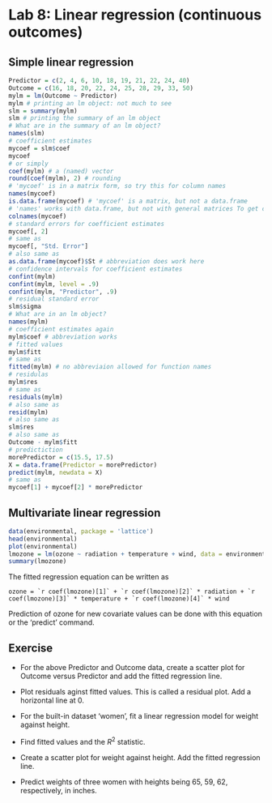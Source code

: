 Lab 8: Linear regression (continuous outcomes)
========================================================
Simple linear regression
--------------------------------------------------------
```r
Predictor = c(2, 4, 6, 10, 18, 19, 21, 22, 24, 40)
Outcome = c(16, 18, 20, 22, 24, 25, 28, 29, 33, 50)
mylm = lm(Outcome ~ Predictor)
mylm # printing an lm object: not much to see
slm = summary(mylm)
slm # printing the summary of an lm object
# What are in the summary of an lm object?
names(slm)
# coefficient estimates
mycoef = slm$coef 
mycoef
# or simply
coef(mylm) # a (named) vector
round(coef(mylm), 2) # rounding
# 'mycoef' is in a matrix form, so try this for column names
names(mycoef) 
is.data.frame(mycoef) # 'mycoef' is a matrix, but not a data.frame
# 'names' works with data.frame, but not with general matrices To get column names of general matrices, use
colnames(mycoef)
# standard errors for coefficient estimates
mycoef[, 2]
# same as
mycoef[, "Std. Error"]
# also same as
as.data.frame(mycoef)$St # abbreviation does work here
# confidence intervals for coefficient estimates
confint(mylm)
confint(mylm, level = .9)
confint(mylm, "Predictor", .9)
# residual standard error
slm$sigma
# What are in an lm object?
names(mylm)
# coefficient estimates again
mylm$coef # abbreviation works
# fitted values
mylm$fitt 
# same as
fitted(mylm) # no abbreviaion allowed for function names
# residulas
mylm$res
# same as
residuals(mylm)
# also same as
resid(mylm)
# also same as
slm$res
# also same as 
Outcome - mylm$fitt
# predictiction
morePredictor = c(15.5, 17.5)
X = data.frame(Predictor = morePredictor)
predict(mylm, newdata = X)
# same as
mycoef[1] + mycoef[2] * morePredictor
```

Multivariate linear regression
--------------------------------------------------------
```r
data(environmental, package = 'lattice')
head(environmental)
plot(environmental)
lmozone = lm(ozone ~ radiation + temperature + wind, data = environmental)
summary(lmozone)
```
The fitted regression equation can be written as
```
ozone = `r coef(lmozone)[1]` + `r coef(lmozone)[2]` * radiation + `r coef(lmozone)[3]` * temperature + `r coef(lmozone)[4]` * wind  
```
Prediction of ozone for new covariate values can be done with this equation or the 'predict' command. 

Exercise
--------------------------------------------------------
* For the above Predictor and Outcome data, create a scatter plot for Outcome versus Predictor and add the fitted regression line. 

* Plot residuals aginst fitted values. This is called a residual plot. Add a horizontal line at 0. 

* For the built-in dataset 'women', fit a linear regression model for weight against height. 

* Find fitted values and the $R^2$ statistic.

* Create a scatter plot for weight against height. Add the fitted regression line. 

* Predict weights of three women with heights being 65, 59, 62, respectively, in inches. 

